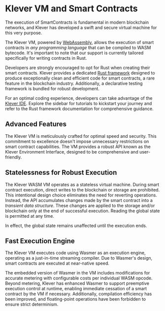 # Klever VM and Smart Contracts

The execution of SmartContracts is fundamental in modern blockchain networks, and Klever has developed a swift and secure virtual machine for this very purpose.

The Klever VM, powered by [WebAssembly](https://en.wikipedia.org/wiki/WebAssembly), allows the execution of smart contracts in _any programming language_ that can be compiled to WASM bytecode. It's important to note that our support is currently tailored specifically for writing contracts in Rust.

Developers are strongly encouraged to opt for Rust when creating their smart contracts. Klever provides a dedicated [Rust framework](https://github.com/klever-io/klever-vm-sdk-rs) designed to produce exceptionally clean and efficient code for smart contracts, a rare feature in the blockchain industry. Additionally, a declarative testing framework is bundled for robust development.

For an optimal coding experience, developers can take advantage of the [Klever IDE](https://marketplace.visualstudio.com). Explore the sidebar for tutorials to kickstart your journey and refer to the Rust framework documentation for comprehensive guidance.

## **Advanced Features**

The Klever VM is meticulously crafted for optimal speed and security. This commitment to excellence doesn't impose unnecessary restrictions on smart contract capabilities. The VM provides a robust API known as the Klever Environment Interface, designed to be comprehensive and user-friendly.

## **Statelessness for Robust Execution**

The Klever WASM VM operates as a stateless virtual machine. During smart contract execution, direct writes to the blockchain or storage are prohibited. This intentional design choice eliminates the need for reverting operations. Instead, the API accumulates changes made by the smart contract into a _transient data structure_. These changes are applied to the storage and/or blockchain only at the end of successful execution. Reading the global state is permitted at any time.

In effect, the global state remains unaffected until the execution ends.

## **Fast Execution Engine**

The Klever VM executes code using Wasmer as an execution engine, operating as a just-in-time streaming compiler. Due to Wasmer's design, smart contracts are executed at near-native speed.

The embedded version of Wasmer in the VM includes modifications for accurate metering with configurable costs per individual WASM opcode. Beyond metering, Klever has enhanced Wasmer to support preemptive execution control at runtime, enabling immediate cessation of a smart contract by the VM if necessary. Additionally, compilation efficiency has been improved, and floating-point operations have been forbidden to ensure strict determinism.
